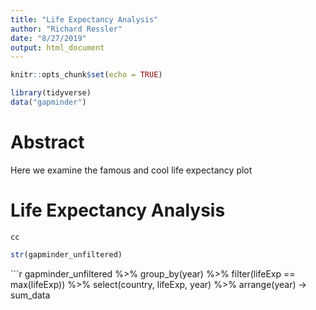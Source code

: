 ```yaml
---
title: "Life Expectancy Analysis"
author: "Richard Ressler"
date: "8/27/2019"
output: html_document
---
```


```r
knitr::opts_chunk$set(echo = TRUE)
```


```r

library(tidyverse)
data("gapminder")
```

# Abstract

Here we examine the famous and cool life expectancy plot

# Life Expectancy Analysis
    cc
```r
str(gapminder_unfiltered)
```
```r
gapminder_unfiltered %>% 
  group_by(year) %>% 
  filter(lifeExp == max(lifeExp)) %>% 
  select(country, lifeExp, year) %>% 
  arrange(year) ->
  sum_data

